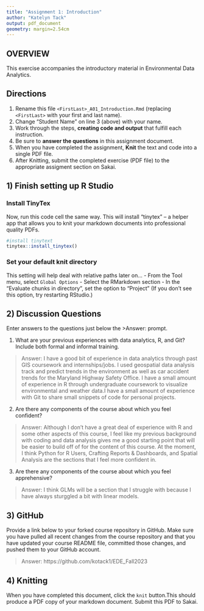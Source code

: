 ```yaml
---
title: "Assignment 1: Introduction"
author: "Katelyn Tack"
output: pdf_document
geometry: margin=2.54cm
---
```


## OVERVIEW

This exercise accompanies the introductory material in Environmental Data Analytics. 

## Directions
1.  Rename this file `<FirstLast>_A01_Introduction.Rmd` (replacing `<FirstLast>` with your first and last name).
2.  Change "Student Name" on line 3 (above) with your name.
3.  Work through the steps, **creating code and output** that fulfill each instruction.
4.  Be sure to **answer the questions** in this assignment document.
5.  When you have completed the assignment, **Knit** the text and code into a single PDF file.
6.  After Knitting, submit the completed exercise (PDF file) to the appropriate assigment section on Sakai.


## 1) Finish setting up R Studio

### Install TinyTex
Now, run this code cell the same way. This will install "tinytex" -- a helper app that allows you to knit your markdown documents into professional quality PDFs.
```r
#install tinytext
tinytex::install_tinytex()
```

### Set your default knit directory
This setting will help deal with relative paths later on...
 - From the Tool menu, select `Global Options`
 - Select the RMarkdown section
 - In the "Evaluate chunks in directory", set the option to "Project" (If you don't see this option, try restarting RStudio.)


## 2) Discussion Questions
Enter answers to the questions just below the >Answer: prompt.

1. What are your previous experiences with data analytics, R, and Git? Include both formal and informal training.

> Answer: I have a good bit of experience in data analytics through past GIS coursework and internships/jobs. I used geospatial data analysis track and predict trends in the environment as well as car accident trends for the Maryland Highway Safety Office. I have a small amount of experience in R through undergraduate coursework to visualize environmental and weather data.I have a small amount of experience with Git to share small snippets of code for personal projects.

2. Are there any components of the course about which you feel confident?

> Answer: Although I don't have a great deal of experience with R and some other aspects of this course, I feel like my previous background with coding and data analysis gives me a good starting point that will be easier to build off of for the content of this course. At the moment, I think Python for R Users, Crafting Reports & Dashboards, and Spatial Analysis are the sections that I feel more confident in.

3. Are there any components of the course about which you feel apprehensive?

> Answer: I think GLMs will be a section that I struggle with because I have always sturggled a bit with linear models.


## 3) GitHub

Provide a link below to your forked course repository in GitHub. Make sure you have pulled all recent changes from the course repository and that you have updated your course README file, committed those changes, and pushed them to your GitHub account. 

> Answer: https://github.com/kotack1/EDE_Fall2023

## 4) Knitting
When you have completed this document, click the `knit` button.This should produce a PDF copy of your markdown document. Submit this PDF to Sakai. 
